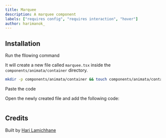 ```yaml
---
title: Marquee
description: A marquee component
labels: ["requires config", "requires interaction", "hover"]
author: harimanok_
---
```


<ComponentPreview name="container-marquee--docs" />

## Installation

<Steps>
<Step>Run the fllowing command</Step>

It will create a new file called `marquee.tsx` inside the `components/animata/container` directory.

```bash
mkdir -p components/animata/container && touch components/animata/container/marquee.tsx
```

<Step>Paste the code</Step>

Open the newly created file and add the following code:

```jsx file=<rootDir>/animata/container/marquee.tsx

```

</Steps>

## Credits

Built by [Hari Lamichhane](https://github.com/hari)
